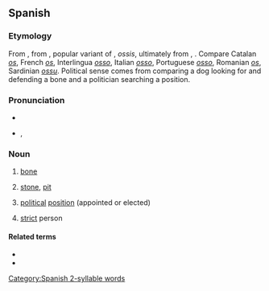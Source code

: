 ==Spanish==
{{wikipedia|lang=es}}

===Etymology===
From {{inh|es|osp|huesso}}, from {{inh|es|la|ossum}}, popular variant of {{m|la|os}}, ''ossis'', ultimately from {{inh|es|ine-pro|*h₃ésth₁||bone}}, {{m|ine-pro|*h₂óst}}. Compare Catalan ''[[os]]'', French ''[[os]]'', Interlingua ''[[osso]]'', Italian ''[[osso]]'', Portuguese ''[[osso]]'', Romanian ''[[os]]'', Sardinian ''[[ossu]]''.
Political sense comes from comparing a dog looking for and defending a bone and a politician searching a position.

===Pronunciation===
* {{es-IPA|hueso}}
* {{a|dialectal}} {{es-IPA|güeso}}, {{es-IPA|bueso}}

===Noun===
{{es-noun|m}}

# {{lb|es|anatomy}} [[bone]]
# {{lb|es|botany}} [[stone]], [[pit]] {{gloss|the central part of some [[fruit]]s, consisting of the [[seed]] and a hard [[endocarp]] layer (like those of peach, olive, avocado or mango)}}
# {{lb|es|politics|Mexico|slang}} [[political]] [[position]] (appointed or elected)
# {{lb|es|Spain|informal}} [[strict]] person

====Related terms====
* {{l|es|ososo}}
* {{l|es|huesudo}}

[[Category:Spanish 2-syllable words]]
